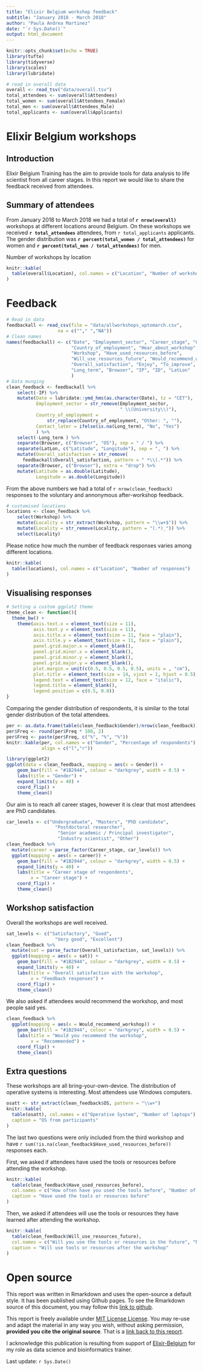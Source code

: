 ```yaml
---
title: "Elixir Belgium workshop feedback"
subtitle: "January 2018 - March 2018"
author: "Paula Andrea Martinez"
date: "`r Sys.Date()`"
output: html_document
---
```


```r
knitr::opts_chunk$set(echo = TRUE)
library(tufte)
library(tidyverse)
library(scales)
library(lubridate)
```

```r
# read in overall data
overall <- read_tsv("data/overall.tsv")
total_attendees <- sum(overall$Attendees)
total_women <- sum(overall$Attendees_Female)
total_men <- sum(overall$Attendees_Male)
total_applicants <- sum(overall$Applicants)
```

# Elixir Belgium workshops

## Introduction

Elixir Belgium Training has the aim to provide tools for data analysis to life 
scientist from all career stages. In this report we would like to share
the feedback received from attendees.

## Summary of attendees

From January 2018 to March 2018 we had a total of **`r nrow(overall)`** 
workshops at different locations around Belgium. 
On these workshops we received **`r total_attendees`** attendees, from 
`r total_applicants` applicants. The gender distribution was 
**`r percent(total_women / total_attendees)` **
for women and **`r percent(total_men / total_attendees)` ** for men.

Number of workshops by location
```r
knitr::kable(
  table(overall$Location), col.names = c("Location", "Number of workshops")
)
```

# Feedback

```r
# Read in data
feedbackall <- read_csv(file = "data/allworkshops_uptomarch.csv", 
                   na = c(""," ","NA"))
# Clean names
names(feedbackall) <- c("Date", "Employment_sector", "Career_stage", "Gender",
                        "Country_of_employment", "Hear_about_workshop",
                        "Workshop", "Have_used_resources_before", 
                        "Will_use_resources_future", "Would_recommend_workshop",
                        "Overall_satisfaction", "Enjoy", "To_improve", 
                        "Long_term", "Browser", "IP", "ID", "LatLon"
                        )
# Data munging
clean_feedback <- feedbackall %>% 
    select(-IP) %>% 
    mutate(Date = lubridate::ymd_hms(as.character(Date), tz = "CET"),
           Employment_sector = str_remove(Employment_sector, 
                                          " \\(University\\)"),
           Country_of_employment = 
               str_replace(Country_of_employment, "Other: ", ""),
           Contact_later = ifelse(is.na(Long_term), "No", "Yes")
           ) %>% 
    select(-Long_term ) %>% 
    separate(Browser, c("Browser", "OS"), sep = " / ") %>% 
    separate(LatLon, c("Latitude", "Longitude"), sep = ", ") %>% 
    mutate(Overall_satisfaction = str_remove(
      feedbackall$Overall_satisfaction, pattern = " *\\(.*")) %>% 
    separate(Browser, c("Browser"), extra = "drop") %>% 
    mutate(Latitude = as.double(Latitude), 
           Longitude = as.double(Longitude))
```

From the above numbers we had a total of `r nrow(clean_feedback)` 
responses to the voluntary and annonymous after-workshop feedback. 

```r
# customised locations
locations <- clean_feedback %>% 
    select(Workshop) %>% 
    mutate(Locality = str_extract(Workshop, pattern = "\\w+$")) %>% 
    mutate(Locality = str_remove(Locality, pattern = "(.*)_")) %>%   
    select(Locality) 
```

Please notice how much the number of feedback
responses varies among different locations.
```r
knitr::kable(
  table(locations), col.names = c("Location", "Number of responses")
)
```

## Visualising responses
```r
# Setting a custom ggplot2 theme
theme_clean <- function(){
  theme_bw() +
    theme(axis.text.x = element_text(size = 11),
          axis.text.y = element_text(size = 11),
          axis.title.x = element_text(size = 11, face = "plain"),             
          axis.title.y = element_text(size = 11, face = "plain"),             
          panel.grid.major.x = element_blank(),                                          
          panel.grid.minor.x = element_blank(),
          panel.grid.minor.y = element_blank(),
          panel.grid.major.y = element_blank(),  
          plot.margin = unit(c(0.5, 0.5, 0.5, 0.5), units = , "cm"),
          plot.title = element_text(size = 14, vjust = 1, hjust = 0.5),
          legend.text = element_text(size = 12, face = "italic"),          
          legend.title = element_blank(),                              
          legend.position = c(0.5, 0.8))
}
```

Comparing the gender distribution of respondents, it is similar to the 
total gender distribution of the total attendees. 
```r
per <- as.data.frame(table(clean_feedback$Gender)/nrow(clean_feedback))
per$Freq <- round(per$Freq * 100, 2)
per$Freq <- paste(per$Freq, c("%", "%", "%"))
knitr::kable(per, col.names = c("Gender", "Percentage of respondents"),
             align = c("l","r"))
```

```r
library(ggplot2)
ggplot(data = clean_feedback, mapping = aes(x = Gender)) +
    geom_bar(fill = "#1B2944", colour = "darkgrey", width = 0.5) +
    labs(title = "Gender") +
    expand_limits(y = 40) +
    coord_flip() +
    theme_clean()
```

Our aim is to reach all career stages, however it is clear that most attendees 
are PhD candidates.

```r
car_levels <- c("Undergraduate", "Masters", "PhD candidate",
                  "Postdoctoral researcher", 
                   "Senior academic / Principal investigator", 
                   "Industry scientist", "Other")
clean_feedback %>% 
  mutate(career = parse_factor(Career_stage, car_levels)) %>% 
  ggplot(mapping = aes(x = career)) +
    geom_bar(fill = "#1B2944", colour = "darkgrey", width = 0.5) +
    expand_limits(y = 40) +
    labs(title = "Career stage of respondents",
         x = "Career stage") +
    coord_flip() +
    theme_clean()
```

## Workshop satisfaction

Overall the workshops are well received.

```r
sat_levels <- c("Satisfactory", "Good",
                  "Very good", "Excellent")
clean_feedback %>% 
  mutate(sat = parse_factor(Overall_satisfaction, sat_levels)) %>% 
  ggplot(mapping = aes(x = sat)) +
    geom_bar(fill = "#1B2944", colour = "darkgrey", width = 0.5) +
    expand_limits(y = 40) +
    labs(title = "Overall satisfaction with the workshop",
         x = "Feedback responses") +
    coord_flip() +
    theme_clean()
```

We also asked if attendees would recommend the workshop, and most people said 
yes.

```r
clean_feedback %>% 
  ggplot(mapping = aes(x = Would_recommend_workshop)) +
    geom_bar(fill = "#1B2944", colour = "darkgrey", width = 0.5) +
    labs(title = "Would you recommend the workshop",
         x = "Recommended") +
    coord_flip() +
    theme_clean()
```

## Extra questions

These workshops are all bring-your-own-device. The distribution of operative
systems is interesting. Most attendees use Windows computers.

```r
osatt <- str_extract(clean_feedback$OS, pattern = "\\w+")
knitr::kable(
  table(osatt), col.names = c("Operative System", "Number of laptops"),
  caption = "OS from participants"
)
```

The last two questions were only included from the third workshop and have 
`r sum(!is.na(clean_feedback$Have_used_resources_before))` responses each.

First, we asked if attendees have used the tools or resources before attending the
workshop. 

```r
knitr::kable(
  table(clean_feedback$Have_used_resources_before), 
  col.names = c("How often have you used the tools before", "Number of responses"),
  caption = "Have used the tools or resources before"
)
```

Then, we asked if attendees will use the tools or resources they have learned 
after attending the workshop. 

```r
knitr::kable(
  table(clean_feedback$Will_use_resources_future), 
  col.names = c("Will you use the tools or resources in the future", "Number of responses"),
  caption = "Will use tools or resources after the workshop"
)
```



# Open source

This report was written in Rmarkdown and uses the open-source a default style. 
It has been published using 
Github pages. To see the Rmarkdown source of this document, you may follow this
[link to github](https://github.com/orchid00/ElixirBE/blob/master/reports/2018March.Rmd). 

This report is freely available under [MIT License License](https://github.com/orchid00/ElixirBE/blob/master/LICENSE.md). You may re-use and adapt
the material in any way you wish, without asking permission, **provided you cite the original source**. That is a [link back to this report](https://orchid00.github.io/ElixirBE/reports/2018March.html).

I acknowledge this publication is resulting from support of [Elixir-Belgium](https://www.elixir-belgium.org/) for my role as data science 
and bioinformatics trainer. 

Last update: `r Sys.Date()`


